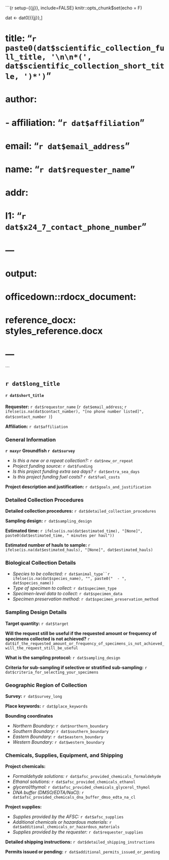 
```{r setup-{{jj}}, include=FALSE}
knitr::opts_chunk$set(echo = F)

dat <- dat0[{{jj}},]

# title: "`r paste0(dat$scientific_collection_full_title, '\n\n*(', dat$scientific_collection_short_title, ')*')`"
# author: 
# - affiliation: "`r dat$affiliation`"
#   email: "`r dat$email_address`"
#   name: "`r dat$requester_name`"
# addr: 
#   l1: "`r dat$x24_7_contact_phone_number`"
 
#  ---
# output: 
#   officedown::rdocx_document: 
#       reference_docx: styles_reference.docx
# ---
```

## `r dat$long_title `

#### `r dat$short_title `

**Requester:** `r dat$requestor_name` (`r dat$email_address`; `r ifelse(is.na(dat$contact_number), "[no phone number listed]", dat$contact_number ) `)

**Affiliation:** `r dat$affiliation`

### General Information

**`r maxyr` Groundfish `r dat$survey `**

 * *Is this a new or a repeat collection?:* `r dat$new_or_repeat `
 * *Project funding source:* `r dat$funding `
 * *Is this project funding extra sea days?* `r dat$extra_sea_days `
 * *Is this project funding fuel costs?* `r dat$fuel_costs `

**Project description and justification:** `r dat$goals_and_justification`

### Detailed Collection Procedures

**Detailed collection procedures:** `r dat$detailed_collection_procedures`

**Sampling design:** `r dat$sampling_design`

**Estimated time:** `r ifelse(is.na(dat$estimated_time), "[None]", paste0(dat$estimated_time, " minutes per haul"))`

**Estimated number of hauls to sample: ** `r ifelse(is.na(dat$estimated_hauls), "[None]", dat$estimated_hauls)`

### Biological Collection Details

 * *Species to be collected:* `r dat$animal_type``r ifelse(is.na(dat$species_name), "", paste0("  - ", dat$species_name))`
 * *Type of specimen to collect:* `r dat$specimen_type`
 * *Specimen-level data to collect:* `r dat$specimen_data`
 * *Specimen preservation method:* `r dat$specimen_preservation_method`

### Sampling Design Details

**Target quantity:** `r dat$target `

**Will the request still be useful if the requested amount or frequency of specimens collected is not achieved?** `r dat$if_the_requested_amount_or_frequency_of_specimens_is_not_achieved_will_the_request_still_be_useful `

**What is the sampling protocol:** `r dat$sampling_design`

**Criteria for sub-sampling if selective or stratified sub-sampling:** `r dat$criteria_for_selecting_your_specimens`

### Geographic Region of Collection

**Survey:** `r dat$survey_long`

**Place keywords:** `r dat$place_keywords`

**Bounding coordinates**

 * *Northern Boundary:* `r dat$northern_boundary`
 * *Southern Boundary:* `r dat$southern_boundary`
 * *Eastern Boundary:* `r dat$eastern_boundary`
 * *Western Boundary:* `r dat$western_boundary`

### Chemicals, Supplies, Equipment, and Shipping

**Project chemicals:**  

 * *Formaldehyde solutions:* `r dat$afsc_provided_chemicals_formaldehyde `
 * *Ethanol solutions:* `r dat$afsc_provided_chemicals_ethanol `
 * *glycerol/thymol:* `r dat$afsc_provided_chemicals_glycerol_thymol `
 * *DNA buffer (DMSO/EDTA/NaCl):* `r dat$afsc_provided_chemicals_dna_buffer_dmso_edta_na_cl `

**Project supplies:** 

 * *Supplies provided by the AFSC:* `r dat$afsc_supplies `
 * *Additional chemicals or hazardous materials:* `r dat$additional_chemicals_or_hazardous_materials`
 * *Supplies provided by the requester:* `r dat$requester_supplies ` 

**Detailed shipping instructions:** `r dat$detailed_shipping_instructions `

**Permits issued or pending:** `r dat$additional_permits_issued_or_pending `

\newpage
